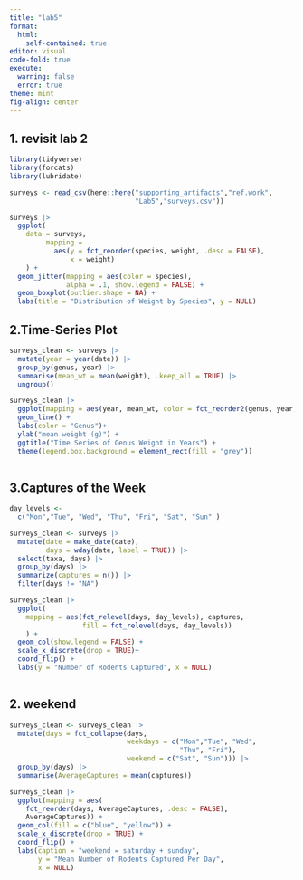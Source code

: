 ```yaml
---
title: "lab5"
format: 
  html:
    self-contained: true
editor: visual
code-fold: true
execute: 
  warning: false
  error: true
theme: mint
fig-align: center
---
```


## 1. revisit lab 2

```r
library(tidyverse)
library(forcats)
library(lubridate)
```

```r
surveys <- read_csv(here::here("supporting_artifacts","ref.work", 
                               "Lab5","surveys.csv"))
```

```r
surveys |> 
  ggplot(
    data = surveys,
         mapping = 
           aes(y = fct_reorder(species, weight, .desc = FALSE),
               x = weight)
    ) +
  geom_jitter(mapping = aes(color = species), 
              alpha = .1, show.legend = FALSE) +
  geom_boxplot(outlier.shape = NA) +
  labs(title = "Distribution of Weight by Species", y = NULL)
```

## 2.Time-Series Plot

```r
surveys_clean <- surveys |> 
  mutate(year = year(date)) |> 
  group_by(genus, year) |> 
  summarise(mean_wt = mean(weight), .keep_all = TRUE) |> 
  ungroup()

surveys_clean |> 
  ggplot(mapping = aes(year, mean_wt, color = fct_reorder2(genus, year, mean_wt))) +
  geom_line() +
  labs(color = "Genus")+
  ylab("mean weight (g)") +
  ggtitle("Time Series of Genus Weight in Years") +
  theme(legend.box.background = element_rect(fill = "grey"))
  

```

## 3.Captures of the Week

```r
day_levels <- 
  c("Mon","Tue", "Wed", "Thu", "Fri", "Sat", "Sun" )

surveys_clean <- surveys |> 
  mutate(date = make_date(date),
         days = wday(date, label = TRUE)) |>
  select(taxa, days) |> 
  group_by(days) |> 
  summarize(captures = n()) |> 
  filter(days != "NA")

surveys_clean |> 
  ggplot(
    mapping = aes(fct_relevel(days, day_levels), captures,
                  fill = fct_relevel(days, day_levels))
    ) +
  geom_col(show.legend = FALSE) +
  scale_x_discrete(drop = TRUE)+
  coord_flip() +
  labs(y = "Number of Rodents Captured", x = NULL)
  
```

## 2. weekend

```r
surveys_clean <- surveys_clean |> 
  mutate(days = fct_collapse(days, 
                             weekdays = c("Mon","Tue", "Wed",
                                          "Thu", "Fri"),
                             weekend = c("Sat", "Sun"))) |> 
  group_by(days) |> 
  summarise(AverageCaptures = mean(captures))

surveys_clean |> 
  ggplot(mapping = aes(
    fct_reorder(days, AverageCaptures, .desc = FALSE),
    AverageCaptures)) +
  geom_col(fill = c("blue", "yellow")) +
  scale_x_discrete(drop = TRUE) +
  coord_flip() +
  labs(caption = "weekend = saturday + sunday", 
       y = "Mean Number of Rodents Captured Per Day",
       x = NULL)
```
